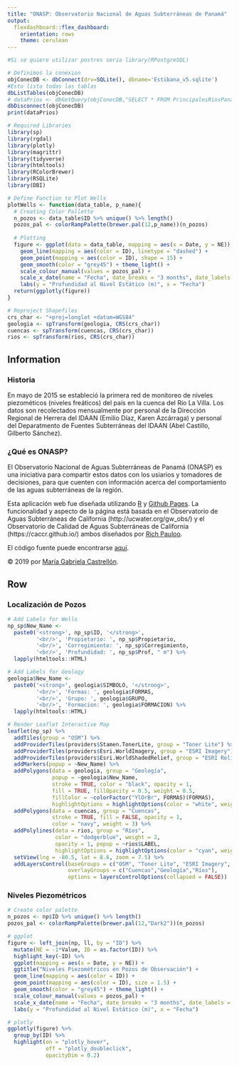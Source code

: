 ```yaml
---
title: "ONASP: Observatorio Nacional de Aguas Subterráneas de Panamá"
output: 
  flexdashboard::flex_dashboard:
    orientation: rows
    theme: cerulean
---
```


```r
#Si se quiere utilizar postres seria library(RPostgreSQL)

# Definimos la conexion
objConecDB <- dbConnect(drv=SQLite(), dbname='Estibana_v5.sqlite')
#Esto lista todas las tablas
dbListTables(objConecDB) 
# dataPrios <- dbGetQuery(objConecDB,"SELECT * FROM PrincipalesRiosPanama")
dbDisconnect(objConecDB)
print(dataPrios)
```


```r
# Required Libraries
library(sp)
library(rgdal)
library(plotly)
library(magrittr)
library(tidyverse)
library(htmltools)
library(RColorBrewer)
library(RSQLite)
library(DBI)

# Define Function to Plot Wells
plotWells <- function(data_table, p_name){
  # Creating Color Pallette
  n_pozos <- data_table$ID %>% unique() %>% length()
  pozos_pal <- colorRampPalette(brewer.pal(12,p_name))(n_pozos)
  
  # Plotting
  figure <- ggplot(data = data_table, mapping = aes(x = Date, y = NE)) + 
    geom_line(mapping = aes(color = ID), linetype = "dashed") +
    geom_point(mapping = aes(color = ID), shape = 15) +
    geom_smooth(color = "grey45") + theme_light() + 
    scale_colour_manual(values = pozos_pal) +
    scale_x_date(name = "Fecha", date_breaks = "3 months", date_labels = "%b %y") +
    labs(y = "Profundidad al Nivel Estático (m)", x = "Fecha")
  return(ggplotly(figure))
}

# Reproject Shapefiles
crs_char <- "+proj=longlat +datum=WGS84"
geologia <- spTransform(geologia, CRS(crs_char))
cuencas <- spTransform(cuencas, CRS(crs_char))
rios <- spTransform(rios, CRS(crs_char))
```


Information {.sidebar}
-------------------------------------

### Historia

En mayo de 2015 se estableció la primera red de monitoreo de niveles piezométicos (niveles freáticos) del país en la cuenca del Río La Villa. Los datos son recolectados mensualmente por personal de la Dirección Regional de Herrera del IDAAN (Emilio Díaz, Karen Azcárraga) y personal del Deparatmento de Fuentes Subterráneas del IDAAN (Abel Castillo, Gilberto Sánchez).

### ¿Qué es ONASP?

El Observatorio Nacional de Aguas Subterráneas de Panamá (ONASP) es una iniciativa para compartir estos datos con los usiarios y tomadores de decisiones, para que cuenten con información acerca del comportamiento de las aguas subterráneas de la región.

Esta aplicación web fue diseñada utilizando [R](https://www.r-project.org/) y [Github Pages](https://pages.github.com/). La funcionalidad y aspecto de la página está basada en el Observatorio de Aguas Subterráneas de California (http://ucwater.org/gw_obs/) y el Observatorio de Calidad de Aguas Subterráneas de California (https://caccr.github.io/) ambos diseñados por [Rich Pauloo](https://richpauloo.github.io/).

El código fuente puede encontrarse [aquí](https://github.com/mgcastre/ONASP/tree/gh-pages).

&copy; 2019 por [María Gabriela Castrellón](https://github.com/mgcastre).


Row {.tabset}
-------------------------------------

### Localización de Pozos

```r
# Add Labels for Wells
np_sp$New_Name <- 
  paste0('<strong>', np_sp$ID, '</strong>',
         '<br/>', 'Propietario: ', np_sp$Propietario,
         '<br/>', 'Corregimiento: ', np_sp$Corregimiento, 
         '<br/>', 'Profundidad: ', np_sp$Prof, " m") %>% 
  lapply(htmltools::HTML)

# Add Labels for Geology
geologia$New_Name <- 
  paste0('<strong>', geologia$SIMBOLO, '</strong>',
         '<br/>', 'Formas: ', geologia$FORMAS,
         '<br/>', 'Grupo: ', geologia$GRUPO, 
         '<br/>', 'Formacion: ', geologia$FORMACION) %>% 
  lapply(htmltools::HTML)

# Render Leaflet Interactive Map
leaflet(np_sp) %>%
  addTiles(group = "OSM") %>%
  addProviderTiles(providers$Stamen.TonerLite, group = "Toner Lite") %>%
  addProviderTiles(providers$Esri.WorldImagery, group = "ESRI Imagery") %>%
  addProviderTiles(providers$Esri.WorldShadedRelief, group = "ESRI Relief") %>%
  addMarkers(popup = ~New_Name) %>%
  addPolygons(data = geologia, group = "Geología",
              popup = ~geologia$New_Name,
              stroke = TRUE, color = "black", opacity = 1,
              fill = TRUE, fillOpacity = 0.5, weight = 0.5,
              fillColor = ~colorFactor("YlOrBr", FORMAS)(FORMAS),
              highlightOptions = highlightOptions(color = "white", weight = 1.5, bringToFront = FALSE)) %>%
  addPolygons(data = cuencas, group = "Cuencas",
              stroke = TRUE, fill = FALSE, opacity = 1,
              color = "navy", weight = 3) %>%
  addPolylines(data = rios, group = "Ríos",
               color = "dodgerblue", weight = 2,
               opacity = 1, popup = ~rios$LABEL,
               highlightOptions = highlightOptions(color = "cyan", weight = 2.5)) %>%
  setView(lng = -80.5, lat = 8.6, zoom = 7.5) %>%
  addLayersControl(baseGroups = c("OSM", "Toner Lite", "ESRI Imagery", "ESRI Relief"),
                   overlayGroups = c("Cuencas","Geología","Ríos"),
                   options = layersControlOptions(collapsed = FALSE))
```


### Niveles Piezométricos

```r
# Create color palette
n_pozos <- np$ID %>% unique() %>% length()
pozos_pal <- colorRampPalette(brewer.pal(12,"Dark2"))(n_pozos)

# ggplot
figure <- left_join(np, ll, by = "ID") %>% 
  mutate(NE = -1*Value, ID = as.factor(ID)) %>% 
  highlight_key(~ID) %>% 
  ggplot(mapping = aes(x = Date, y = NE)) + 
  ggtitle("Niveles Piezométricos en Pozos de Observación") +
  geom_line(mapping = aes(color = ID)) +
  geom_point(mapping = aes(color = ID), size = 1.5) +
  geom_smooth(color = "grey45") + theme_light() +
  scale_colour_manual(values = pozos_pal) +
  scale_x_date(name = "Fecha", date_breaks = "3 months", date_labels = "%b %y") +
  labs(y = "Profundidad al Nivel Estático (m)", x = "Fecha") 

# plotly
ggplotly(figure) %>% 
  group_by(ID) %>%
  highlight(on = "plotly_hover", 
            off = "plotly_doubleclick",
            opacityDim = 0.2)
```

